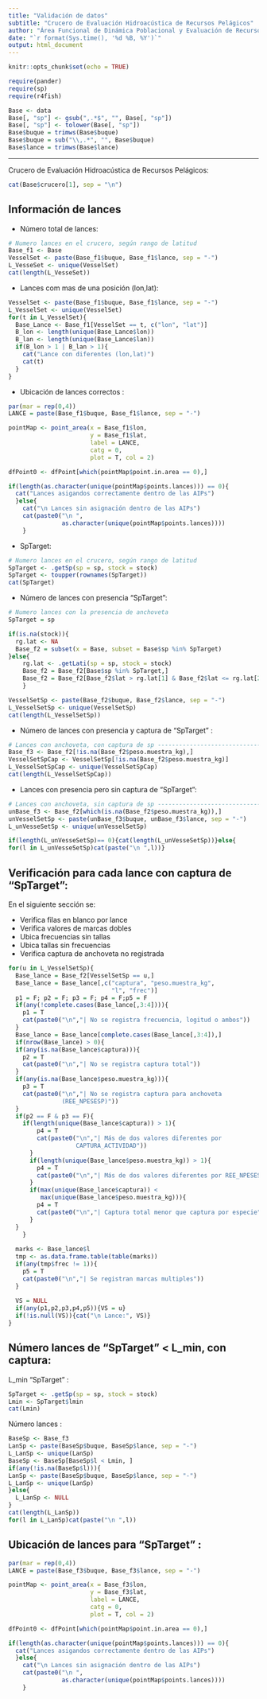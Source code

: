```yaml
---
title: "Validación de datos"
subtitle: "Crucero de Evaluación Hidroacústica de Recursos Pelágicos"
author: "Área Funcional de Dinámica Poblacional y Evaluación de Recursos Pelágicos (AFDPERP)"
date: "`r format(Sys.time(), '%d %B, %Y')`"
output: html_document
---
```


```r
knitr::opts_chunk$set(echo = TRUE)
```

```r
require(pander)
require(sp)
require(r4fish)

Base <- data
Base[, "sp"] <- gsub(",.*$", "", Base[, "sp"])
Base[, "sp"] <- tolower(Base[, "sp"])
Base$buque = trimws(Base$buque)
Base$buque = sub("\\,.*", "", Base$buque)
Base$lance = trimws(Base$lance)
```

------------------------------------------------------------------------

Crucero de Evaluación Hidroacústica de Recursos Pelágicos:

```r
cat(Base$crucero[1], sep = "\n")
```

## Información de lances

-   Número total de lances:

```r
# Numero lances en el crucero, según rango de latitud 
Base_f1 <- Base
VesselSet <- paste(Base_f1$buque, Base_f1$lance, sep = "-")
L_VesseSet <- unique(VesselSet)
cat(length(L_VesseSet))
```

-   Lances com mas de una posición (lon,lat):

```r
VesselSet <- paste(Base_f1$buque, Base_f1$lance, sep = "-")
L_VesselSet <- unique(VesselSet)
for(t in L_VesselSet){
  Base_Lance <- Base_f1[VesselSet == t, c("lon", "lat")]
  B_lon <- length(unique(Base_Lance$lon))
  B_lan <- length(unique(Base_Lance$lan))
  if(B_lon > 1 | B_lan > 1){
    cat("Lance con diferentes (lon,lat)")
    cat(t)
  }
}
```

-   Ubicación de lances correctos :
```r
par(mar = rep(0,4))
LANCE = paste(Base_f1$buque, Base_f1$lance, sep = "-")

pointMap <- point_area(x = Base_f1$lon,
                       y = Base_f1$lat, 
                       label = LANCE, 
                       catg = 0,
                       plot = T, col = 2)

dfPoint0 <- dfPoint[which(pointMap$point.in.area == 0),]

if(length(as.character(unique(pointMap$points.lances))) == 0){
  cat("Lances asigandos correctamente dentro de las AIPs")
  }else{
    cat("\n Lances sin asignación dentro de las AIPs")
    cat(paste0("\n ",
               as.character(unique(pointMap$points.lances))))
    }
```

-   SpTarget:

```r
# Numero lances en el crucero, según rango de latitud 
SpTarget <- .getSp(sp = sp, stock = stock)
SpTarget <- toupper(rownames(SpTarget))
cat(SpTarget)
```

-   Número de lances con presencia "SpTarget":

```r
# Numero lances con la presencia de anchoveta 
SpTarget = sp

if(is.na(stock)){
  rg.lat <- NA 
  Base_f2 = subset(x = Base, subset = Base$sp %in% SpTarget)
}else{
    rg.lat <- .getLati(sp = sp, stock = stock)
    Base_f2 = Base_f2[Base$sp %in% SpTarget,]
    Base_f2 = Base_f2[Base_f2$lat > rg.lat[1] & Base_f2$lat <= rg.lat[2]]
    }

VesselSetSp <- paste(Base_f2$buque, Base_f2$lance, sep = "-")
L_VesselSetSp <- unique(VesselSetSp)
cat(length(L_VesselSetSp))
```

-   Número de lances con presencia y captura de "SpTarget" :

```r
# Lances con anchoveta, con captura de sp --------------------------------
Base_f3 <- Base_f2[!is.na(Base_f2$peso.muestra_kg),]
VesselSetSpCap <- VesselSetSp[!is.na(Base_f2$peso.muestra_kg)]
L_VesselSetSpCap <- unique(VesselSetSpCap)
cat(length(L_VesselSetSpCap))
```

-   Lances con presencia pero sin captura de "SpTarget":

```r
# Lances con anchoveta, sin captura de sp --------------------------------
unBase_f3 <- Base_f2[which(is.na(Base_f2$peso.muestra_kg)),]
unVesselSetSp <- paste(unBase_f3$buque, unBase_f3$lance, sep = "-")
L_unVesseSetSp <- unique(unVesselSetSp)

if(length(L_unVesseSetSp)== 0){cat(length(L_unVesseSetSp))}else{
for(l in L_unVesseSetSp)cat(paste("\n ",l))}
```

## Verificación para cada lance con captura de "SpTarget":

En el siguiente sección se:

-   Verifica filas en blanco por lance
-   Verifica valores de marcas dobles
-   Ubica frecuencias sin tallas
-   Ubica tallas sin frecuencias
-   Verifica captura de anchoveta no registrada

```r
for(u in L_VesselSetSp){
  Base_lance = Base_f2[VesselSetSp == u,]
  Base_lance = Base_lance[,c("captura", "peso.muestra_kg", 
                             "l", "frec")]
  p1 = F; p2 = F; p3 = F; p4 = F;p5 = F
  if(any(!complete.cases(Base_lance[,3:4]))){
    p1 = T
    cat(paste0("\n","| No se registra frecuencia, logitud o ambos"))
  }
  Base_lance = Base_lance[complete.cases(Base_lance[,3:4]),]
  if(nrow(Base_lance) > 0){
  if(any(is.na(Base_lance$captura))){
    p2 = T
    cat(paste0("\n","| No se registra captura total"))
  }
  if(any(is.na(Base_lance$peso.muestra_kg))){
    p3 = T
    cat(paste0("\n","| No se registra captura para anchoveta   
               (REE_NPESESP)"))
  }
  if(p2 == F & p3 == F){
    if(length(unique(Base_lance$captura)) > 1){
        p4 = T
        cat(paste0("\n","| Más de dos valores diferentes por
                   CAPTURA_ACTIVIDAD"))
      }
      if(length(unique(Base_lance$peso.muestra_kg)) > 1){
        p4 = T
        cat(paste0("\n","| Más de dos valores diferentes por REE_NPESESP"))
      }
      if(max(unique(Base_lance$captura)) <
         max(unique(Base_lance$peso.muestra_kg))){
        p4 = T
        cat(paste0("\n","| Captura total menor que captura por especie"))
      }
  }
    }
  
  marks <- Base_lance$l
  tmp <- as.data.frame.table(table(marks))
  if(any(tmp$frec != 1)){
    p5 = T
    cat(paste0("\n","| Se registran marcas multiples"))
  }
  
  VS = NULL
  if(any(p1,p2,p3,p4,p5)){VS = u}
  if(!is.null(VS)){cat("\n Lance:", VS)}
}
```

## Número lances de "SpTarget" \< L_min, con captura:

L_min "SpTarget" :

```r
SpTarget <- .getSp(sp = sp, stock = stock)
Lmin <- SpTarget$lmin
cat(Lmin)
```

Número lances :

```r
BaseSp <- Base_f3
LanSp <- paste(BaseSp$buque, BaseSp$lance, sep = "-")
L_LanSp <- unique(LanSp) 
BaseSp <- BaseSp[BaseSp$l < Lmin, ]
if(any(!is.na(BaseSp$l))){
LanSp <- paste(BaseSp$buque, BaseSp$lance, sep = "-")
L_LanSp <- unique(LanSp)
}else{
  L_LanSp <- NULL
}
cat(length(L_LanSp))
for(l in L_LanSp)cat(paste("\n ",l))
```

## Ubicación de lances para "SpTarget" :

```r
par(mar = rep(0,4))
LANCE = paste(Base_f3$buque, Base_f3$lance, sep = "-")

pointMap <- point_area(x = Base_f3$lon,
                       y = Base_f3$lat, 
                       label = LANCE, 
                       catg = 0,
                       plot = T, col = 2)

dfPoint0 <- dfPoint[which(pointMap$point.in.area == 0),]

if(length(as.character(unique(pointMap$points.lances))) == 0){
  cat("Lances asigandos correctamente dentro de las AIPs")
  }else{
    cat("\n Lances sin asignación dentro de las AIPs")
    cat(paste0("\n ",
               as.character(unique(pointMap$points.lances))))
    }
```
